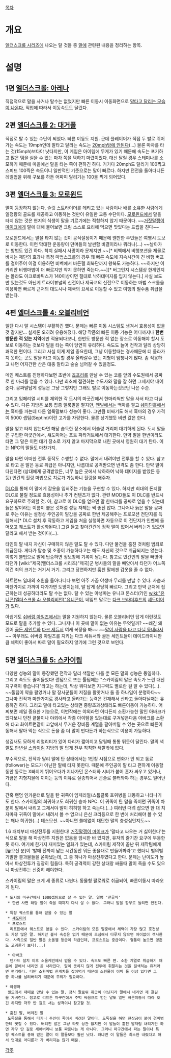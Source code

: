 [[목차]]

= 개요 =
[[엘더스크롤 시리즈]]에 나오는 탈 것들 중 [[말]]에 관련된 내용을 정리하는 항목.

= 설명 =
== 1편 [[엘더스크롤: 아레나]] ==
직접적으로 말을 사거나 탈수는 없었지만 빠른 이동시 이동화면으로 [http://www.mobygames.com/images/shots/l/533953-the-elder-scrolls-arena-dos-screenshot-traveling-screen-shows.png 말타고 달리는 모습이 나온다.] 직업에 따라서 이동속도도 달랐다.

== 2편 [[엘더스크롤 2: 대거폴]] ==
직접로 탈 수 있는 수단이 되었다. 빠른 이동도 지원. 근데 플레이어가 직접 두 발로 뛰어가는 속도는 19mph인데 말타고 달리는 속도는 [http://www.uesp.net/wiki/Daggerfall:Traveling 20mph밖에 안된다](...) 물론 마차를 타는 것(15mph)보다야 낫다지만, 이 게임은 아이템에 무게가 있기 때문에 속도는 포기하고 많은 템을 실을 수 있는 마차 쪽을 택하기 마련이었다. 대신 달릴 경우 스테미나를 소모하기 때문에 마을에선 말을 타는 쪽이 편하긴 하다. 거기다 20mph도 달리기 100찍고 스피드 100찍은 속도이니 일반적인 기준으로는 말이 빠르다. 하지만 던전을 돌아다니든 레벨업을 위해 구보를 하든 어짜피 달리기는 100을 찍게 되어있다.

== 3편 [[엘더스크롤 3: 모로윈드]] ==
말이 등장하지 않는다. 슬릿 스트라이더를 데리고 있는 사람이나 배를 소유한 사람에게 일정량의 골드를 제공하고 이동하는 것만이 유일한 교통 수단이다. [[모로윈드]]에서 말을 타지 않는 것은 현지의 식생이 말을 기르기에는 적합하지 않기 때문이다.  ~~[[거짓말쟁이 마이크]]에게 말에 대해 물어보면 크림 소스로 요리해 먹으면 맛있다는 드립을 친다~~ 

모로윈드에서는 말을 타지 않는 것이 공식설정이기 때문에 웬만한 주민들은 여행시 도보로 이동한다. 이런 막대한 운동량이 던머들의 날씬함 비결이라나 뭐라나(...)  ~~날아가는 방법도 있긴 하다. 착지 실패시 사망이라 문제지만.~~[* 비벡에서 비행포션을 제물로 바치는 제단의 효과나 특정 마법스크롤의 경우 꽤 빠른 속도에 지속시간이 긴 비행 버프를 걸어주어 이걸 이용하면 비벡에서 바든펠 최북단까지 왕복도 가능하다. ~~하지만 이카리안 비행마법이 더 빠르지만 착지 못하면 죽는다.~~][* 버그인지 시스템상 한계인지는 몰라도 아크로바틱스가 140이상이면 절대로 낙하데미지를 입지 않는다.] 사실 보도만 있는것도 아닌게 트라이뷰널의 신전이나 제국교의 신전으로 이동하는 마법 스크롤을 이용하면 빠르게 근처의 대도시나 제국의 요세로 이동할 수 있고 여행의 필수품 취급을 받는다.

== 4편 [[엘더스크롤 4: 오블리비언]] ==
일단 다시 말 시스템이 부활하긴 했다. 문제는 빠른 이동 시스템도 생겨서 효용성이 없을 것 같지만... 실제론 오히려 유용해졌다. 해당 작품의 빠른 이동 기능은 어디까지나 '''한번 방문한 적 있는 지역'''에만 적용되다보니, 한번도 방문한 적 없는 장소로 이동해야 할시 도보로 이동하는 것보다 말을 타는 쪽이 당연히 유리하다. 속도도 늘어 전작과 달리 상당히 쾌적한 편이다. 그리고 사실 이게 제일 중요한데, 그냥 이동할때는 경사때문에 더 올라가지 못하는 곳도 말을 타고 이동할 경우 올라갈수 있는 지형이 엄청나게 많다. 좀 적응하고 나면 어지간한 산은 대충 말타고 술술 넘어갈 수 있을정도.

메인 퀘스트를 진행하다보면 초반에 [[죠프리]]를 만날 수 있는 코롤 앞의 수도원에서 공짜로 한 마리를 얻을 수 있다. 다만 최초에 접견하는 수도사와 말을 잘 하면 그제서야 내어준다. 공짜말답게 성능은 그냥 그렇지만 그래도 발로 이동하는것보단 나은 수준.

그리고 임페리얼 시티를 제외한 각 도시의 마굿간에서 한마리씩만 말을 사서 타고 다닐 수 있다. 다른 지방은 보통 잡종 얼룩말을 팔지만, [[엔빌]]에서는 백마를 팔고 [[쉐이딘홀]]에서는 흑마를 파는데 다른 얼룩말보다 성능이 좋다. 그만큼 비싸기도 해서 흑마의 경우 가격이 5000 셉팀(Septim)이란 고가를 자랑한다. 물론 상기했듯 비싼 값은 한다. 

말을 얻고 타지 않는다면 해당 습득한 장소에서 어슬렁 거리며 대기하게 된다. 도시 말들은 구입한 마굿간에서, 섀도미어는 포트 파라거트에서 대기한다. 만약 말을 한번이라도 타면 그 말은 이런 대기 장소로 가지 않고 마지막으로 내린 곳에서 영원히 대기 탄다. 이는 NPC의 말들도 마찬가지.

말을 타면 어떠한 전투 동작도 수행할 수 없다. 말에서 내려야만 전투를 할 수 있다. 참고로 타고 온 말은 동료 취급은 아니지만, 나름대로 공격받으면 반격도 좀 한다. 만약 말이 다친다면 (상대에게 공격받았든, 너무 높은 곳에서 낙하하여 낙하 데미지를 받았든 등등) 인간의 힐링 마법으로 치료가 가능하니 힐링을 해주자.

[[DLC]]를 통해 이 말에게 갑옷을 입혀주는 기능을 구현할 수 있다. 하지만 희대의 돈지랄 DLC로 불릴 정도로 효용성이나 추가 컨텐츠가 없다. 관련 MOD들도 이 DLC를 반드시 요구하므로 주의할 것. 아, 참고로 이 DLC를 얻으면 말 한마리를 공짜로 얻을 수 있는데 늙은 말이라는 이름이 붙은 것처럼 성능 자체는 썩 좋진 않다. 그나저나 늙은 말을 공짜로 주는 이유는 설정상 주인공이 말갑을 공짜로 한번 제공해주는 프로모션 전단지를 득템해서[* DLC 설치 후 작동하고 게임을 처음 실행하면 자동으로 이 전단지가 인벤에 들어오고 퀘스트가 활성화된다.] 그걸 들고 찾아간건데 정작 말이 없어서 버리는거 있으면 달라고 해서 받는 것이다(...).

타인의 말 내지 자신이 구매하지 않은 말도 탈 수 있다. 다만 물건을 훔친 것처럼 범죄로 취급된다. 게다가 탑승 및 조종이 가능하다고는 해도 자신의 것으로 취급되지는 않는다. 이렇게 불법으로 말에 탑승하면 정보창에 기록이 남는다. 참고로 민간인의 말을 빼앗아 타던가 [wiki:"제국(엘더스크롤 시리즈)"제국]군 병사들의 말을 빼앗아서 타던가 어느쪽이건 죄의 크기는 거기서 거기. 그리고 당연하지만 훔친 말에겐 갑옷을 줄 수 없다.

하트랜드 일대의 초원을 돌아다니다 보면 아주 가끔 야생마 무리를 만날 수 있다. 사슴과 마찬가지로 가까이 다가가면 도망치는데, 말 답게 상당히 빠르다. 그리고 만약 근처에 접근하는데 성공하더라도 탈 수는 없다. 탈 수 있는 야생마는 유니크 몬스터(?)인 [[wiki:"유니콘(엘더스크롤 4: 오블리비언)"유니콘]]이, 네임드 말로는 [[다크 브라더후드]]의 [[섀도미어]]가 있다. 

아쉽게도 [[쉬버링 아일즈]]에서는 말을 지원하지 않는다. 물론 오블리비언 답게 이런것도 모드로 말을 추가할 수 있다. 그나저나 이 곳에 말이 없는 이유는 무엇일까? ~~왜긴 왜겠어 [[골든 세인트]]와 [[다크 세듀서]] 여캐 복장을 봐~~
~~[[러시아식 유머|말이 사람을 타고 다닐 동네라서]]~~ 아무래도 쉬버링 아일즈를 지키는 다크 세듀서와 골든 세인트들이 데이드라이니만큼 체력이 좋아서 따로 말이 필요하지 않기에 그런 것으로 보인다.

== 5편 [[엘더스크롤 5: 스카이림]] ==
다양한 성능의 말이 등장했던 전작과 달리 색깔만 다를 뿐 모든 말의 성능은 동일하다. 그리고 속도도 줄어들었다! 랜덤으로 뜨는 툴팁에는 "스카이림의 말은 속도가 느린 대신 지구력이 좋습니다"라고는 하는데, 막상 뛰다보면 지구력도 별로란 걸 알 수 있다(...). ~~툴팁이 약을 팔았거나 말 장사꾼들이 저질을 팔앗거나 둘 중 하나임이 분명하다~~ 그나마 전작과 마찬가지로 경사타고 올라가는 능력은 건재해서 산타고 돌아다닐때는 유용하긴 하다. 그리고 말에 타고있는 상태면 중량초과상태라도 빠른이동이 가능하다. 어찌보면 제일 중요한 기능으로, 이번작에는 야외라면 어디든지 소환가능한 말인 아바크가 있다보니 던전 끝물이나 야외에서 각종 아이템을 있는대로 구겨넣은다음 아바크를 소환해 타고 화이트런같이 코앞에서 무거운 장비품 계열을 팔아버릴 수 있는 곳으로 빠른이동해서 팔아 먹는 식으로 돈을 좀 더 많이 번다든가 하는식으로 이용이 가능하다.

생김새도 묘하게 리얼리티가 있어 다리가 짧아지고 달릴때 통통 튀듯이 달린다. 말의 색깔도 만년설 [[스카이림]] 지방의 말 답게 전부 칙칙한 색깔밖에 없다.

부수적으로, 전작과 달리 말에 탄 상태에서는 1인칭 시점으로 변화가 안 되고 동료(follower)는 모드가 아닌한 말에 타지 못한다. 때문에 주인공이 말 타고 편하게 이동할 동안 동료는 X빠지게 뛰어오다가 지나가던 몬스터와 시비가 붙어 혼자 싸우고 있거나, 가끔은 지형지물에 끼이는 등의 이유로 실종되어서 콘솔로 불러와야 하는 경우도 일어난다.

간혹 랜덤 인카운터로 말을 탄 귀족이 임페리얼/스톰클록 호위병을 대동하고 나타나기도 한다. 스카이림의 희귀하고도 희귀한 승마 NPC. 이 귀족이 탄 말을 죽이면 귀족이 차분히 말에서 내리고 그제서야 말이 히히힝 하고 죽는다.(...) 여러번 때려 잡으면 한 대 치자마자 귀족이 말에서 내려서 볼 수 없으니 은신 크리등으로 한 번에 처리해야 볼 수 있는 꽤나 희귀한(...) 데스모션. ~~아니면 쓸데없이 대단한 말의 충성심인지도~~

1.6 패치부터 마상전투를 지원한다! [[거짓말쟁이 마이크]]가 '말타고 싸우는 거 싫어한다'는 식으로 말을 해 마상전투 지원은 없음을 암시한 바 있지만, 유저의 줄기찬 요구에 부응한 듯 하다. 여기에 한가지 재미있는 일화가 있는데, 스카이림 제작이 끝난 뒤 제작팀에게 [높으신 분]이 '발매 전까지 남는 시간동안 뭐든 좋을대로 만들어봐라'고 했더니 별의별 기발한 결과물들을 쏟아냈는데, 그 중 하나가 마상전투였다고 한다. 문제는 난이도가 높아서 마상전투가 굉장히 힘들다. 특히 공격력이 강한 상대랑 싸울때 말이 죽을 수도 있으니 마상전투는 신중히 해야한다.

스카이림의 말은 크게 세 종류로 나뉜다. 동물형 팔로워로 취급되어, 빠른이동시 따라오게 된다.
 * 도시의 마구간에서 1000셉팀으로 살 수 있는 말. 일명 '천골마'
  * 한번 사면 해당 말이 죽을 때까지 다시 살 수 없다. 그러니 말을 함부로 놀리면 안된다.
  
 * 특정 퀘스트를 통해 얻을 수 있는 말
  * [[섀도미어]]
  * 프로스트
   리프튼에서 퀘스트로 얻을 수 있다. 스카이림의 모든 말중에서 체력이 가장 많고 호전성도 가장 많은 말. 하지만 불사 속성은 없기 때문에 조심해서 다루지 않으면 어이없이 객사한다. 사족으로 일반 말은 소울젬 등급이 하급인데, 프로스트는 중급이다. 혈통이 높으면 영혼도 고귀한가 보다(...)

  * 아바크
   던가드 설치 이후 소울케언에서 얻을 수 있다. 속도도 빠른 편. 소환 계열로 취급하기 때문에 말에서 내리면 곧 사라진다. 말이 뜻하지 않게 전투에 휘말리는 것을 질색하는 유저라면 편리하다. 다만 소환마법 한계치를 잡아먹기 때문에 소환물이 이미 둘 이상 있다면 그중 하나를 날려버리기 때문에 주의가 필요하다.

 * 야생마
  필드에서 때때로 만날 수 있는 말. 정식 팔로워 취급이 아닌지라 말에서 내리면 제 갈길을 가버린다. 참고로 리프튼 마구간에서 주먹 싸움으로 얻는 말도 일단 빠른이동시 따라 오긴 하지만 자꾸 딴 길로 새는 성격이니 참고할 것.

 * 훔친 말, 버려진 말
  도둑질을 통해서 타거나 주인이 죽어서 버려진 말이다. 도둑질을 하면 현상금이 붙어 경비병한테 뺏길 수 있다. 버려진 말은 그냥 타도 상관 없지만 이 말들이 훔친 말처럼 내리기만 하면 자꾸 딴 길로 새어버리니 보통 짜증나는 게 아니다. 그러니 마구간에서 파는 말이나 특정 퀘스트를 총해 얻는 말이 이 말들보다 훨씬 낫다. 왜냐면 이 말들은 최소한 내렸다고 해서 멋대로 어디론가 가 버리지는 않기 때문.

[[각주]]
